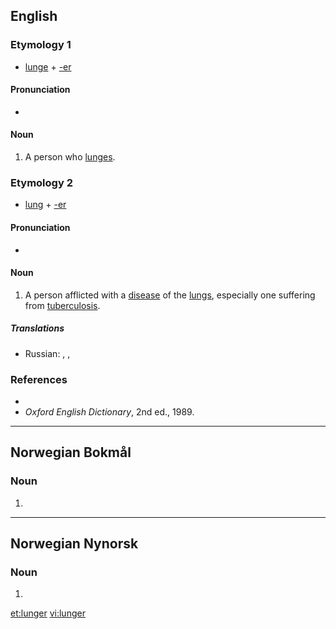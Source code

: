 ==English==

===Etymology 1===
* [[lunge]] + [[-er]]

====Pronunciation====
* {{IPA|/lʌndʒə/|lang=en}}

====Noun====
{{en-noun}}

# A person who [[lunge]]s.

===Etymology 2===
* [[lung]] + [[-er]]

====Pronunciation====
* {{IPA|/lʌɳə/|lang=en}}

====Noun====
{{en-noun}}

# {{context|slang|lang=en}} A person afflicted with a [[disease]] of the [[lung]]s, especially one suffering from [[tuberculosis]].

=====Translations=====
{{trans-top|lung disease- or TB-sufferer}}
* Russian: {{t|ru|лёгочный больной|n|tr=лёгочный больной|sc=Cyrl}}, {{t+|ru|туберкулёзник|m|tr=tuberkulyoznik|sc=Cyrl}}, {{t|ru|чахоточный|m|tr=chyakhotochnyi|sc=Cyrl}}
{{trans-mid}}
{{trans-bottom}}

===References===
* {{R:Dictionary.com}}
* ''Oxford English Dictionary'', 2nd ed., 1989.

----
==Norwegian Bokmål==

===Noun===
{{head|nb|noun form|g=m|g2=f}}

# {{inflection of|lunge||indefinite|p|lang=nb}}

----
==Norwegian Nynorsk==

===Noun===
{{head|nn|noun form|g=f}}

# {{inflection of|lunge||indefinite|p|lang=nn}}

[[et:lunger]]
[[vi:lunger]]